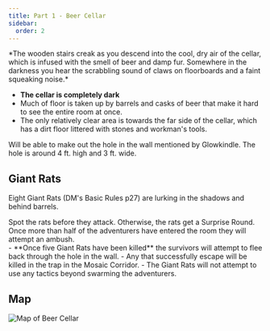 ```yaml
---
title: Part 1 - Beer Cellar
sidebar:
  order: 2
---
```



<Aside title="Flavour Text">
*The wooden stairs creak as you descend into the cool, dry air of the cellar, which is infused with the smell of beer and damp fur. Somewhere in the darkness you hear the scrabbling sound of claws on floorboards and a faint squeaking noise.*
</Aside>

- **The cellar is completely dark**
- Much of floor is taken up by barrels and casks of beer that make it hard to see the entire room at once. 
- The only relatively clear area is towards the far side of the cellar, which has a dirt floor littered with stones and workman's tools. 

<Aside type="tip" title="Adventurers with Darkvision or lit torches">
Will be able to make out the hole in the wall mentioned by Glowkindle. The hole is around 4 ft. high and 3 ft. wide.
</Aside>

## Giant Rats
Eight Giant Rats (DM's Basic Rules p27) are lurking in the shadows and behind barrels.
<Aside type="danger" title="DC 10 Wisdom (Perception) check">
Spot the rats before they attack. Otherwise, the rats get a Surprise Round. Once more than half of the adventurers have entered the room they will attempt an ambush. 
</Aside>
- **Once five Giant Rats have been killed** the survivors will attempt to flee back through the hole in the wall.
- Any that successfully escape will be killed in the trap in the Mosaic Corridor.
- The Giant Rats will not attempt to use any tactics beyond swarming the adventurers.

## Map
![Map of Beer Cellar](../../../assets/images/most-potent-brew/beer-cellar.png)